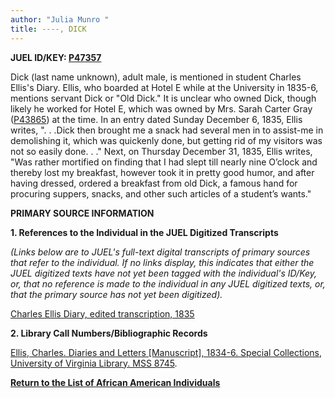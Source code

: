 ```yaml
---
author: "Julia Munro "
title: ----, DICK
---
```

**JUEL ID/KEY: [P47357](http://juel.iath.virginia.edu/public_person?person=47357 "P47357")[  
](http://juel.iath.virginia.edu/public_person?person=47002 "P47002")**

Dick (last name unknown), adult male, is mentioned in student Charles Ellis's Diary. Ellis, who boarded at Hotel E while at the University in 1835-6, mentions servant Dick or "Old Dick." It is unclear who owned Dick, though likely he worked for Hotel E, which was owned by Mrs. Sarah Carter Gray ([P43865](http://juel.iath.virginia.edu/public_person?person=43865#m1 "P43865")) at the time. In an entry dated Sunday December 6, 1835, Ellis writes, ". . .Dick then brought me a snack had several men in to assist-me in demolishing it, which was quickenly done, but getting rid of my visitors was not so easily done. . ." Next, on Thursday December 31, 1835, Ellis writes, "Was rather mortified on finding that I had slept till nearly nine O’clock and thereby lost my breakfast, however took it in pretty good humor, and after having dressed, ordered a breakfast from old Dick, a famous hand for procuring suppers, snacks, and other such articles of a student’s wants."

**PRIMARY SOURCE INFORMATION** 

**1\. References to the Individual in the JUEL Digitized Transcripts**

_(Links below are to JUEL's full-text digital transcripts of primary sources that refer to the individual. If no links display, this indicates that either the JUEL digitized texts have not yet been tagged with the individual's ID/Key, or, that no reference is made to the individual in any JUEL digitized texts, or, that the primary source has not yet been digitized)._   

[Charles Ellis Diary, edited transcription, 1835](http://juel.iath.virginia.edu/node/114?doc=/db/JUEL/ellis_diary/ellisdiary_183512.xml&key=P47357#m2 "Charles Ellis Diary")

**2\. Library Call Numbers/Bibliographic Records**

[Ellis, Charles. Diaries and Letters \[Manuscript\], 1834-6. Special Collections, University of Virginia Library. MSS 8745](http://search.lib.virginia.edu/catalog/u3900564 "Ellis, Charles."). 

[](http://search.lib.virginia.edu/catalog/u6607353 "Proctor's Daybook")**[Return to the List of African American Individuals](http://juel.iath.virginia.edu/node/367 "Return to the List of African-American Individuals")**